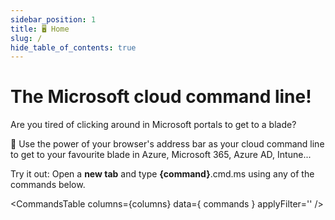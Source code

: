 ```yaml
---
sidebar_position: 1
title: 🖥 Home
slug: /
hide_table_of_contents: true
---
```



# The Microsoft cloud command line!

Are you tired of clicking around in Microsoft portals to get to a blade?

🚀 Use the power of your browser's address bar as your cloud command line to get to your favourite blade in Azure, Microsoft 365, Azure AD, Intune...

Try it out: Open a **new tab** and type **{command}**.cmd.ms using any of the commands below. 

<CommandsTable
  columns={columns}
  data={ commands }
  applyFilter=''
/>
